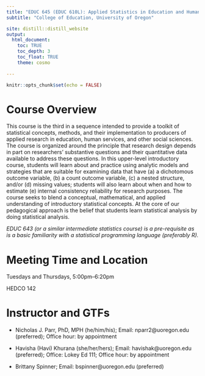 ```yaml
---
title: "EDUC 645 (EDUC 610L): Applied Statistics in Education and Human Services III"
subtitle: "College of Education, University of Oregon"

site: distill::distill_website
output:
  html_document:
    toc: TRUE
    toc_depth: 3
    toc_float: TRUE
    theme: cosmo
    
---
```


```r
knitr::opts_chunk$set(echo = FALSE)
```

# Course Overview

This course is the third in a sequence intended to provide a toolkit of statistical concepts, methods, and their implementation to producers of applied research in education, human services, and other social sciences. The course is organized around the principle that research design depends in part on researchers’ substantive questions and their quantitative data available to address these questions. In this upper-level introductory course, students will learn about and practice using analytic models and strategies that are suitable for examining data that have (a) a dichotomous outcome variable, (b) a count outcome variable, (c) a nested structure, and/or (d) missing values; students will also learn about when and how to estimate (e) internal consistency reliability for research purposes. The course seeks to blend a conceptual, mathematical, and applied understanding of introductory statistical concepts. At the core of our pedagogical approach is the belief that students learn statistical analysis by doing statistical analysis. 

*EDUC 643 (or a similar intermediate statistics course) is a pre-requisite as is a basic familiarity with a statistical programming language (preferably R).*  

# Meeting Time and Location
Tuesdays and Thursdays, 5:00pm–6:20pm

HEDCO 142

# Instructor and GTFs

* Nicholas J. Parr, PhD, MPH (he/him/his); Email: nparr2@uoregon.edu (preferred); Office hour: by appointment

* Havisha (Havi) Khurana (she/her/hers); Email: havishak@uoregon.edu (preferred); Office: Lokey Ed 111; Office hour: by appointment

* Brittany Spinner; Email: bspinner@uoregon.edu (preferred)


